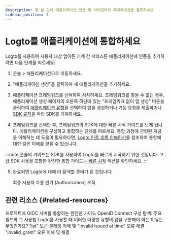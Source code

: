 ```yaml
---
description: 몇 분 안에 애플리케이션 인증 및 아이덴티티 페더레이션을 통합하세요.
sidebar_position: 1
---
```


# Logto를 애플리케이션에 통합하세요

Logto를 사용하여 사용자 대상 앱이든 기계 간 서비스든 애플리케이션에 인증을 추가하려면 다음 단계를 따르세요:

1. <CloudLink to="/applications">콘솔 > 애플리케이션</CloudLink>으로 이동하세요.

2. "애플리케이션 생성"을 클릭하여 새 애플리케이션을 추가하세요.

3. 애플리케이션 프레임워크를 선택하여 시작하세요. 프레임워크를 찾을 수 없는 경우, 애플리케이션 생성 페이지의 오른쪽 하단에 있는 "프레임워크 없이 앱 생성" 버튼을 클릭하여 [애플리케이션 유형](/integrate-logto/application-data-structure/#application-types)을 선택하여 앱을 생성하거나 기능 요청을 제출하거나 [SDK 규칙](/developers/sdk-conventions)을 따라 SDK를 기여하세요.

4. 프레임워크를 선택한 후, 프레임워크의 SDK에 대한 빠른 시작 가이드를 보게 됩니다. 애플리케이션을 구성하고 통합하는 단계를 따르세요. 통합 과정에 관련된 개념을 이해하는 데 도움이 필요하다면, [Logto 인증 흐름 이해하기](/integrate-logto/integrate-logto-into-your-application/understand-authentication-flow/)를 참조하여 통합에 대한 깊은 이해를 얻을 수 있습니다.

:::note
콘솔의 가이드는 SDK를 사용하여 Logto를 빠르게 시작하기 위한 것입니다. 고급 SDK 사용을 포함한 완전한 통합 가이드는 [빠른 시작](/quick-starts) 섹션을 확인하세요.
:::

5. 완료되면 Logto에 대해 더 탐색할 준비가 된 것입니다:

   <Url href="/end-user-flows">최종 사용자 흐름</Url>
   <Url href="/authorization">인가 (Authorization)</Url>
   <Url href="/organizations">조직</Url>

## 관련 리소스 \{#related-resources}

<Url href="https://blog.logto.io/complete-guide-to-integrating-oidc-server">
  프로젝트에 OIDC 서버를 통합하는 완전한 가이드
</Url>

<Url href="https://blog.logto.io/exploring-oidc-configuration">
  OpenID Connect 구성 탐색: 주요 필드와 그 사용법
</Url>

<Url href="https://blog.logto.io/reveal-public-and-confidential-clients">
  Logto를 사용할 때 이러한 다양한 유형의 앱을 구분해야 하는 이유는 무엇인가요?
</Url>

<Url href="https://blog.logto.io/troubleshooting-invalid-issued-at-time-error">
  "iat" 토큰 클레임 이해 및 "Invalid issued at time" 오류 해결
</Url>

<Url href="https://blog.logto.io/troubleshoot-invalid-grant-error">
  "invalid_grant" 오류 이해 및 해결
</Url>
